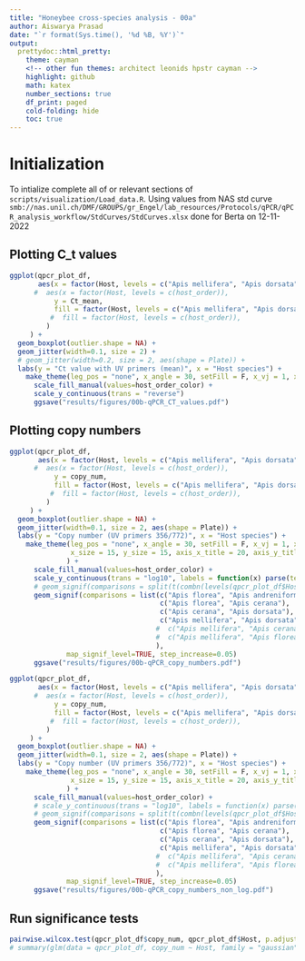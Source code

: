 ```yaml
---
title: "Honeybee cross-species analysis - 00a"
author: Aiswarya Prasad
date: "`r format(Sys.time(), '%d %B, %Y')`"
output:
  prettydoc::html_pretty:
    theme: cayman
    <!-- other fun themes: architect leonids hpstr cayman -->
    highlight: github
    math: katex
    number_sections: true
    df_print: paged
    cold-folding: hide
    toc: true
---
```


# Initialization

To intialize complete all of or relevant sections of `scripts/visualization/Load_data.R`.
Using values from NAS std curve `smb://nas.unil.ch/DMF/GROUPS/gr_Engel/lab_resources/Protocols/qPCR/qPCR_analysis_workflow/StdCurves/StdCurves.xlsx` done for Berta on 12-11-2022


## Plotting C_t values

```r
ggplot(qpcr_plot_df,
       aes(x = factor(Host, levels = c("Apis mellifera", "Apis dorsata", "Apis cerana", "Apis florea", "Apis andreniformis")),
      #  aes(x = factor(Host, levels = c(host_order)),
           y = Ct_mean,
           fill = factor(Host, levels = c("Apis mellifera", "Apis dorsata", "Apis cerana", "Apis florea", "Apis andreniformis")),
          #  fill = factor(Host, levels = c(host_order)),
         )
     ) +
  geom_boxplot(outlier.shape = NA) +
  geom_jitter(width=0.1, size = 2) +
  # geom_jitter(width=0.2, size = 2, aes(shape = Plate)) +
  labs(y = "Ct value with UV primers (mean)", x = "Host species") +
    make_theme(leg_pos = "none", x_angle = 30, setFill = F, x_vj = 1, x_hj = 1, ) +
      scale_fill_manual(values=host_order_color) +
      scale_y_continuous(trans = "reverse")
      ggsave("results/figures/00b-qPCR_CT_values.pdf")
```
## Plotting copy numbers

```r
ggplot(qpcr_plot_df,
       aes(x = factor(Host, levels = c("Apis mellifera", "Apis dorsata", "Apis cerana", "Apis florea", "Apis andreniformis")),
      #  aes(x = factor(Host, levels = c(host_order)),
           y = copy_num,
           fill = factor(Host, levels = c("Apis mellifera", "Apis dorsata", "Apis cerana", "Apis florea", "Apis andreniformis")),
          #  fill = factor(Host, levels = c(host_order)),
         )
     ) +
  geom_boxplot(outlier.shape = NA) +
  geom_jitter(width=0.1, size = 2, aes(shape = Plate)) +
  labs(y = "Copy number (UV primers 356/772)", x = "Host species") +
    make_theme(leg_pos = "none", x_angle = 30, setFill = F, x_vj = 1, x_hj = 1, 
               x_size = 15, y_size = 15, axis_x_title = 20, axis_y_title = 20
              ) +
      scale_fill_manual(values=host_order_color) +
      scale_y_continuous(trans = "log10", labels = function(x) parse(text=paste("10^",round(log10(x), 2)))) +
      # geom_signif(comparisons = split(t(combn(levels(qpcr_plot_df$Host), 2)), seq(nrow(t(combn(levels(qpcr_plot_df$Host), 2))))), 
      geom_signif(comparisons = list(c("Apis florea", "Apis andreniformis"),
                                     c("Apis florea", "Apis cerana"),
                                     c("Apis cerana", "Apis dorsata"),
                                     c("Apis mellifera", "Apis dorsata")#,
                                    #  c("Apis mellifera", "Apis cerana"),
                                    #  c("Apis mellifera", "Apis florea")
                                    ), 
              map_signif_level=TRUE, step_increase=0.05)
      ggsave("results/figures/00b-qPCR_copy_numbers.pdf")
```
```r
ggplot(qpcr_plot_df,
       aes(x = factor(Host, levels = c("Apis mellifera", "Apis dorsata", "Apis cerana", "Apis florea", "Apis andreniformis")),
      #  aes(x = factor(Host, levels = c(host_order)),
           y = copy_num,
           fill = factor(Host, levels = c("Apis mellifera", "Apis dorsata", "Apis cerana", "Apis florea", "Apis andreniformis")),
          #  fill = factor(Host, levels = c(host_order)),
         )
     ) +
  geom_boxplot(outlier.shape = NA) +
  geom_jitter(width=0.1, size = 2, aes(shape = Plate)) +
  labs(y = "Copy number (UV primers 356/772)", x = "Host species") +
    make_theme(leg_pos = "none", x_angle = 30, setFill = F, x_vj = 1, x_hj = 1, 
               x_size = 15, y_size = 15, axis_x_title = 20, axis_y_title = 20
              ) +
      scale_fill_manual(values=host_order_color) +
      # scale_y_continuous(trans = "log10", labels = function(x) parse(text=paste("10^",round(log10(x), 2)))) +
      # geom_signif(comparisons = split(t(combn(levels(qpcr_plot_df$Host), 2)), seq(nrow(t(combn(levels(qpcr_plot_df$Host), 2))))), 
      geom_signif(comparisons = list(c("Apis florea", "Apis andreniformis"),
                                     c("Apis florea", "Apis cerana"),
                                     c("Apis cerana", "Apis dorsata"),
                                     c("Apis mellifera", "Apis dorsata")#,
                                    #  c("Apis mellifera", "Apis cerana"),
                                    #  c("Apis mellifera", "Apis florea")
                                    ), 
              map_signif_level=TRUE, step_increase=0.05)
      ggsave("results/figures/00b-qPCR_copy_numbers_non_log.pdf")
```

## Run significance tests
```r
pairwise.wilcox.test(qpcr_plot_df$copy_num, qpcr_plot_df$Host, p.adjust = "fdr")
# summary(glm(data = qpcr_plot_df, copy_num ~ Host, family = "gaussian"))
```
